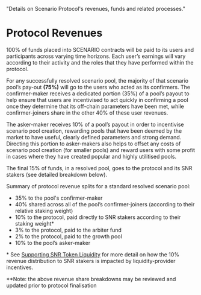 
  "Details on Scenario Protocol's revenues, funds and related processes."

# Protocol Revenues

100% of funds placed into SCENARIO contracts will be paid to its users and participants across varying time horizons. Each user’s earnings will vary according to their activity and the roles that they have performed within the protocol.

For any successfully resolved scenario pool, the majority of that scenario pool’s pay-out <b>(75%)</b> will go to the users who acted as its confirmers. The confirmer-maker receives a dedicated portion (35%) of a pool’s payout to help ensure that users are incentivised to act quickly in confirming a pool once they determine that its off-chain parameters have been met, while confirmer-joiners share in the other 40% of these user revenues.

The asker-maker receives 10% of a pool’s payout in order to incentivise scenario pool creation, rewarding pools that have been deemed by the market to have useful, clearly defined parameters and strong demand. Directing this portion to asker-makers also helps to offset any costs of scenario pool creation (for smaller pools) and reward users with some profit in cases where they have created popular and highly utilitised pools.

The final 15% of funds, in a resolved pool, goes to the protocol and its SNR stakers (see detailed breakdown below). 

Summary of protocol revenue splits for a standard resolved scenario pool:<br/>
* 35% to the pool's confirmer-maker
* 40% shared across all of the pool’s confirmer-joiners (according to their relative staking weight)
* 10% to the protocol, paid directly to SNR stakers according to their staking weight* 
* 3% to the protocol, paid to the arbiter fund
* 2% to the protocol, paid to the growth pool
* 10% to the pool’s asker-maker	

<Note>* See [Supporting SNR Token Liquidity](/liquidity) for more detail on how the 10% revenue distribution to SNR stakers is impacted by liquidity-provider incentives.</Note>

<Note>**Note: the above revenue share breakdowns may be reviewed and updated prior to protocol finalisation</Note>